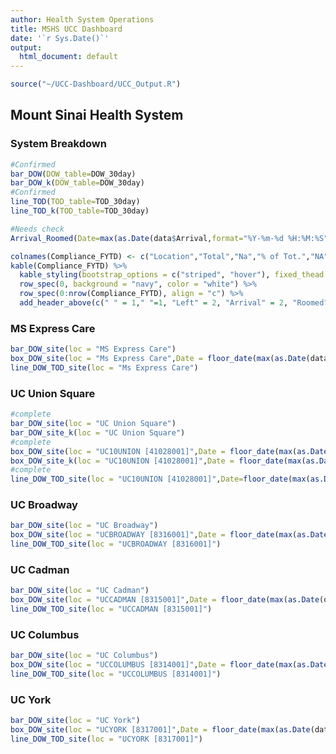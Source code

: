 ```yaml
---
author: Health System Operations
title: MSHS UCC Dashboard
date: '`r Sys.Date()`'
output:
  html_document: default
---
```


```r
source("~/UCC-Dashboard/UCC_Output.R")
```

## Mount Sinai Health System {.tabset}

### System Breakdown
```r
#Confirmed
bar_DOW(DOW_table=DOW_30day)
bar_DOW_k(DOW_table=DOW_30day)
#Confirmed
line_TOD(TOD_table=TOD_30day)
line_TOD_k(TOD_table=TOD_30day)
```

```r
#Needs check
Arrival_Roomed(Date=max(as.Date(data$Arrival,format="%Y-%m-%d %H:%M:%S"),na.rm = T)-30)
```

```r
colnames(Compliance_FYTD) <- c("Location","Total","Na","% of Tot.","NA","% of Tot.","NA","% of Tot.","NA","% of Tot.")
kable(Compliance_FYTD) %>%
  kable_styling(bootstrap_options = c("striped", "hover"), fixed_thead = T) %>%
  row_spec(0, background = "navy", color = "white") %>%
  row_spec(0:nrow(Compliance_FYTD), align = "c") %>%
  add_header_above(c(" " = 1," "=1, "Left" = 2, "Arrival" = 2, "Roomed" = 2, "Discharged" = 2))
```

### MS Express Care
```r
bar_DOW_site(loc = "MS Express Care")
box_DOW_site(loc = "Ms Express Care",Date = floor_date(max(as.Date(data$Arrival,format="%Y-%m-%d %H:%M:%S"), na.rm = T),"year"))
line_DOW_TOD_site(loc = "Ms Express Care")
```

### UC Union Square
```r
#complete
bar_DOW_site(loc = "UC Union Square")
bar_DOW_site_k(loc = "UC Union Square")
#complete
box_DOW_site(loc = "UC10UNION [41028001]",Date = floor_date(max(as.Date(data$Arrival,format="%Y-%m-%d %H:%M:%S"), na.rm = T),"year"))
box_DOW_site_k(loc = "UC10UNION [41028001]",Date = floor_date(max(as.Date(data$Arrival,format="%Y-%m-%d %H:%M:%S"), na.rm = T),"year"))
#complete
line_DOW_TOD_site(loc = "UC10UNION [41028001]",Date=floor_date(max(as.Date(data$Arrival,format="%Y-%m-%d %H:%M:%S"), na.rm = T),"year"))
```

### UC Broadway
```r
bar_DOW_site(loc = "UC Broadway")
box_DOW_site(loc = "UCBROADWAY [8316001]",Date = floor_date(max(as.Date(data$Arrival,format="%Y-%m-%d %H:%M:%S"), na.rm = T),"year"))
line_DOW_TOD_site(loc = "UCBROADWAY [8316001]")
```

### UC Cadman
```r
bar_DOW_site(loc = "UC Cadman")
box_DOW_site(loc = "UCCADMAN [8315001]",Date = floor_date(max(as.Date(data$Arrival,format="%Y-%m-%d %H:%M:%S"), na.rm = T),"year"))
line_DOW_TOD_site(loc = "UCCADMAN [8315001]")
```

### UC Columbus
```r
bar_DOW_site(loc = "UC Columbus")
box_DOW_site(loc = "UCCOLUMBUS [8314001]",Date = floor_date(max(as.Date(data$Arrival,format="%Y-%m-%d %H:%M:%S"), na.rm = T),"year"))
line_DOW_TOD_site(loc = "UCCOLUMBUS [8314001]")
```

### UC York
```r
bar_DOW_site(loc = "UC York")
box_DOW_site(loc = "UCYORK [8317001]",Date = floor_date(max(as.Date(data$Arrival,format="%Y-%m-%d %H:%M:%S"), na.rm = T),"year"))
line_DOW_TOD_site(loc = "UCYORK [8317001]")
```